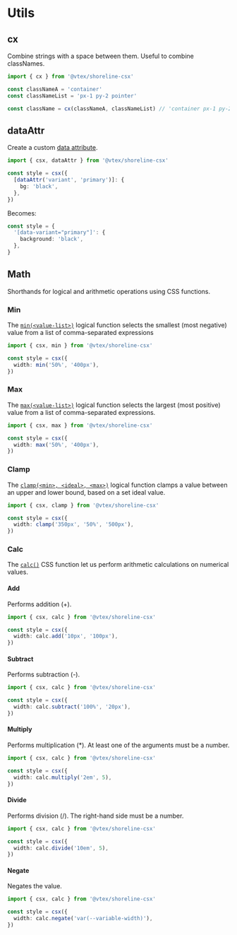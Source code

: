 # Utils

## cx

Combine strings with a space between them. Useful to combine classNames.

```ts
import { cx } from '@vtex/shoreline-csx'

const classNameA = 'container'
const classNameList = 'px-1 py-2 pointer'

const className = cx(classNameA, classNameList) // 'container px-1 py-2 pointer'
```

## dataAttr

Create a custom [data attribute](https://developer.mozilla.org/en-US/docs/Web/HTML/Global_attributes/data-*).

```ts
import { csx, dataAttr } from '@vtex/shoreline-csx'

const style = csx({
  [dataAttr('variant', 'primary')]: {
    bg: 'black',
  },
})
```

Becomes:

```ts
const style = {
  '[data-variant="primary"]': {
    background: 'black',
  },
}
```

## Math

Shorthands for logical and arithmetic operations using CSS functions.

### Min

The [`min(<value-list>)`](https://developer.mozilla.org/en-US/docs/Web/CSS/min) logical function selects the smallest (most negative) value from a list of comma-separated expressions

```ts
import { csx, min } from '@vtex/shoreline-csx'

const style = csx({
  width: min('50%', '400px'),
})
```

### Max

The [`max(<value-list>)`](https://developer.mozilla.org/en-US/docs/Web/CSS/max) logical function selects the largest (most positive) value from a list of comma-separated expressions.

```ts
import { csx, max } from '@vtex/shoreline-csx'

const style = csx({
  width: max('50%', '400px'),
})
```

### Clamp

The [`clamp(<min>, <ideal>, <max>)`](https://developer.mozilla.org/en-US/docs/Web/CSS/clamp) logical function clamps a value between an upper and lower bound, based on a set ideal value.

```ts
import { csx, clamp } from '@vtex/shoreline-csx'

const style = csx({
  width: clamp('350px', '50%', '500px'),
})
```

### Calc

The [`calc()`](https://developer.mozilla.org/en-US/docs/Web/CSS/calc) CSS function let us perform arithmetic calculations on numerical values.

#### Add

Performs addition (+).

```ts
import { csx, calc } from '@vtex/shoreline-csx'

const style = csx({
  width: calc.add('10px', '100px'),
})
```

#### Subtract

Performs subtraction (-).

```ts
import { csx, calc } from '@vtex/shoreline-csx'

const style = csx({
  width: calc.subtract('100%', '20px'),
})
```

#### Multiply

Performs multiplication (\*). At least one of the arguments must be a number.

```ts
import { csx, calc } from '@vtex/shoreline-csx'

const style = csx({
  width: calc.multiply('2em', 5),
})
```

#### Divide

Performs division (/). The right-hand side must be a number.

```ts
import { csx, calc } from '@vtex/shoreline-csx'

const style = csx({
  width: calc.divide('10em', 5),
})
```

#### Negate

Negates the value.

```ts
import { csx, calc } from '@vtex/shoreline-csx'

const style = csx({
  width: calc.negate('var(--variable-width)'),
})
```
